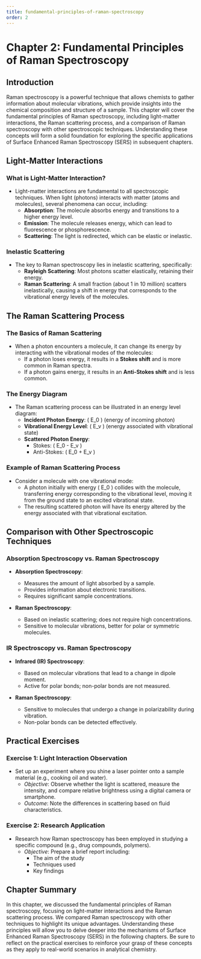 ```yaml
---
title: fundamental-principles-of-raman-spectroscopy
order: 2
---
```


# Chapter 2: Fundamental Principles of Raman Spectroscopy

## Introduction
Raman spectroscopy is a powerful technique that allows chemists to gather information about molecular vibrations, which provide insights into the chemical composition and structure of a sample. This chapter will cover the fundamental principles of Raman spectroscopy, including light-matter interactions, the Raman scattering process, and a comparison of Raman spectroscopy with other spectroscopic techniques. Understanding these concepts will form a solid foundation for exploring the specific applications of Surface Enhanced Raman Spectroscopy (SERS) in subsequent chapters.

## Light-Matter Interactions

### What is Light-Matter Interaction?
- Light-matter interactions are fundamental to all spectroscopic techniques. When light (photons) interacts with matter (atoms and molecules), several phenomena can occur, including:
  - **Absorption**: The molecule absorbs energy and transitions to a higher energy level.
  - **Emission**: The molecule releases energy, which can lead to fluorescence or phosphorescence.
  - **Scattering**: The light is redirected, which can be elastic or inelastic.

### Inelastic Scattering
- The key to Raman spectroscopy lies in inelastic scattering, specifically:
  - **Rayleigh Scattering**: Most photons scatter elastically, retaining their energy.
  - **Raman Scattering**: A small fraction (about 1 in 10 million) scatters inelastically, causing a shift in energy that corresponds to the vibrational energy levels of the molecules.

## The Raman Scattering Process

### The Basics of Raman Scattering
- When a photon encounters a molecule, it can change its energy by interacting with the vibrational modes of the molecules:
  - If a photon loses energy, it results in a **Stokes shift** and is more common in Raman spectra.
  - If a photon gains energy, it results in an **Anti-Stokes shift** and is less common.

### The Energy Diagram
- The Raman scattering process can be illustrated in an energy level diagram:
  - **Incident Photon Energy**: \( E_0 \) (energy of incoming photon)
  - **Vibrational Energy Level**: \( E_v \) (energy associated with vibrational state)
  - **Scattered Photon Energy**: 
    - Stokes: \( E_0 - E_v \)
    - Anti-Stokes: \( E_0 + E_v \)

### Example of Raman Scattering Process
- Consider a molecule with one vibrational mode:
  - A photon initially with energy \( E_0 \) collides with the molecule, transferring energy corresponding to the vibrational level, moving it from the ground state to an excited vibrational state.
  - The resulting scattered photon will have its energy altered by the energy associated with that vibrational excitation.

## Comparison with Other Spectroscopic Techniques

### Absorption Spectroscopy vs. Raman Spectroscopy
- **Absorption Spectroscopy**:
  - Measures the amount of light absorbed by a sample.
  - Provides information about electronic transitions.
  - Requires significant sample concentrations.
  
- **Raman Spectroscopy**:
  - Based on inelastic scattering; does not require high concentrations.
  - Sensitive to molecular vibrations, better for polar or symmetric molecules.

### IR Spectroscopy vs. Raman Spectroscopy
- **Infrared (IR) Spectroscopy**:
  - Based on molecular vibrations that lead to a change in dipole moment.
  - Active for polar bonds; non-polar bonds are not measured.
  
- **Raman Spectroscopy**:
  - Sensitive to molecules that undergo a change in polarizability during vibration.
  - Non-polar bonds can be detected effectively.

## Practical Exercises

### Exercise 1: Light Interaction Observation
- Set up an experiment where you shine a laser pointer onto a sample material (e.g., cooking oil and water). 
  - *Objective*: Observe whether the light is scattered, measure the intensity, and compare relative brightness using a digital camera or smartphone. 
  - *Outcome*: Note the differences in scattering based on fluid characteristics.

### Exercise 2: Research Application
- Research how Raman spectroscopy has been employed in studying a specific compound (e.g., drug compounds, polymers).
  - *Objective*: Prepare a brief report including:
    - The aim of the study
    - Techniques used
    - Key findings

## Chapter Summary
In this chapter, we discussed the fundamental principles of Raman spectroscopy, focusing on light-matter interactions and the Raman scattering process. We compared Raman spectroscopy with other techniques to highlight its unique advantages. Understanding these principles will allow you to delve deeper into the mechanisms of Surface Enhanced Raman Spectroscopy (SERS) in the following chapters. Be sure to reflect on the practical exercises to reinforce your grasp of these concepts as they apply to real-world scenarios in analytical chemistry.